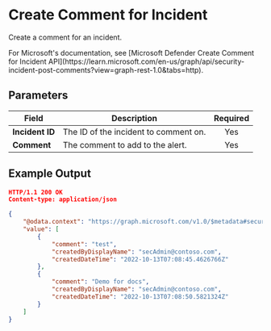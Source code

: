 
# Create Comment for Incident 

Create a comment for an incident.

<Callout type="info">
	For Microsoft's documentation, see [Microsoft Defender Create Comment for Incident API](https://learn.microsoft.com/en-us/graph/api/security-incident-post-comments?view=graph-rest-1.0&tabs=http).
</Callout>

## Parameters

| Field            | Description                                               | Required |
| ---------------- | --------------------------------------------------------- | :------: |
| **Incident ID**  | The ID of the incident to comment on.	                   |   Yes    |
| **Comment**      | The comment to add to the alert.	                       |   Yes    |


## Example Output

```json
HTTP/1.1 200 OK
Content-type: application/json

{
    "@odata.context": "https://graph.microsoft.com/v1.0/$metadata#security/alerts_v2('da637865765418431569_-773071023')/comments",
    "value": [
        {
            "comment": "test",
            "createdByDisplayName": "secAdmin@contoso.com",
            "createdDateTime": "2022-10-13T07:08:45.4626766Z"
        },
        {
            "comment": "Demo for docs",
            "createdByDisplayName": "secAdmin@contoso.com",
            "createdDateTime": "2022-10-13T07:08:50.5821324Z"
        }
    ]
}
